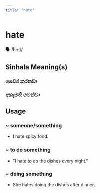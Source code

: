 ```yaml
---
title: "hate"
---
```


# hate

🗣️ /heɪt/

## Sinhala Meaning(s)

### වෛර කරනවා
### අකැමති වෙන්වා

## Usage

### ~ someone/something

- I hate spicy food.


### ~ to do something

- "I hate to do the dishes every night."


### ~ doing something

- She hates doing the dishes after dinner.

